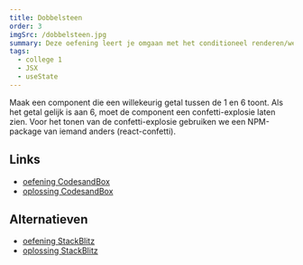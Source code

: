 ```yaml
---
title: Dobbelsteen
order: 3
imgSrc: /dobbelsteen.jpg
summary: Deze oefening leert je omgaan met het conditioneel renderen/weergeven van React-componenten.
tags:
  - college 1
  - JSX
  - useState
---
```


Maak een component die een willekeurig getal tussen de 1 en 6 toont. Als het getal gelijk is aan 6,
moet de component een confetti-explosie laten zien. Voor het tonen van de confetti-explosie gebruiken
we een NPM-package van iemand anders (react-confetti).

## Links

- [oefening CodesandBox](https://githubbox.com/competencefactory/basistraining-react/tree/main/oefeningen/dobbelstenen)
- [oplossing CodesandBox](https://githubbox.com/competencefactory/basistraining-react/tree/main/oefeningen/dobbelstenen-oplossing)

## Alternatieven

- [oefening StackBlitz](https://stackblitz.com/github/competencefactory/basistraining-react/tree/main/oefeningen/dobbelstenen?preset=node)
- [oplossing StackBlitz](https://stackblitz.com/github/competencefactory/basistraining-react/tree/main/oefeningen/dobbelstenen-oplossing?preset=node)
